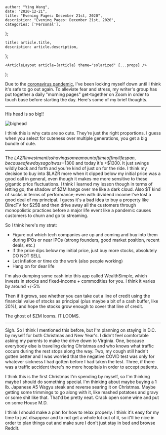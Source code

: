 

    author: "Ying Wang",
    date: "2020-12-21",
    title: "Evening Pages: December 21st, 2020",
    description: "Evening Pages: December 21st, 2020",
    categories: ['Personal'],
};

    title: article.title,
    description: article.description,
};

    <ArticleLayout article={article} theme="solarized" {...props} />
);


Due to the [coronavirus
pandemic](https://en.wikipedia.org/wiki/2019-20_coronavirus_pandemic), I've been
locking myself down until I think it's safe to go out again. To alleviate fear
and stress, my writer's group has put together a daily "morning pages"
get-together on Zoom in order to touch base before starting the day. Here's some
of my brief thoughts.

---

His head is so big!!

![bighead](/img/posts/2020/12/21/evening_pages.jpg)

I think this is why cats are so cute. They're just the right proportions. I
guess when you select for cuteness over multiple generations, you get a big
bundle of cute.

---

The $LAZR investment is shaving some amount of time off my lifespan, because a
few days ago it was -$1300 and today it's +$1300. It just swings wildly back and
forth and you're kind of just on for the ride. I think my decision to buy into
$LAZR more when it dipped below my initial price was a good call in general,
even though it makes me more sensitive to these gigantic price fluctuations. I
think I learned my lesson though in terms of letting go; the shadow of $ZM hangs
over me like a dark cloud. Also $T kind of sucks in terms of performance; even
with dividend income I've lost a good deal of my principal. I guess it's a bad
idea to buy a property like DirecTV for $25B and then drive away all the
customers through monopolistic practices before a major life event like a
pandemic causes customers to churn and go to streaming.

So I think here's my strat:

- Figure out which tech companies are up and coming and buy into them during
  IPOs or near IPOs (strong founders, good market position, recent deals, etc.)
- If the price dips below my initial price, just buy more stocks, absolutely DO
  NOT SELL
- Let inflation or time do the work (also people working)
- Hang on for dear life

I'm also dumping some cash into this app called WealthSimple, which invests in
stocks and fixed-income + commodities for you. I think it varies by around +/-5%

Then if it grows, see whether you can take out a line of credit using the
financial value of stocks as principal (plus maybe a bit of a cash buffer, like
20%), and hope the stocks grow enough to cover that line of credit.

The ghost of $ZM looms. IT LOOMS.

---

Sigh. So I think I mentioned this before, but I'm planning on staying in D.C. by
myself for both Christmas and New Year's. I didn't feel comfortable asking my
parents to make the drive down to Virginia. One, because everybody else is
traveling during Christmas and who knows what traffic occurs during the rest
stops along the way. Two, my cough still hadn't gotten better and I was worried
that the negative COVID test was only for whatever sickness I had gotten before
I had taken the test. Three, if there was a traffic accident there's no more
hospitals in order to accept patients.

I think this is the first Christmas I'm spending by myself, so I'm thinking
maybe I should do something special. I'm thinking about maybe buying a 1 lb.
Japanese A5 Wagyu steak and reverse searing it on Christmas. Maybe getting some
trimmings to go along with it, like mashed potatoes and gravy or some shit like
that. That'd be pretty neat. Crack open some wine and put on some House M.D.

I think I should make a plan for how to relax properly. I think it's easy for my
time to just disappear and to not get a whole lot out of it, so it'll be nice in
order to plan things out and make sure I don't just stay in bed and browse
Reddit.

